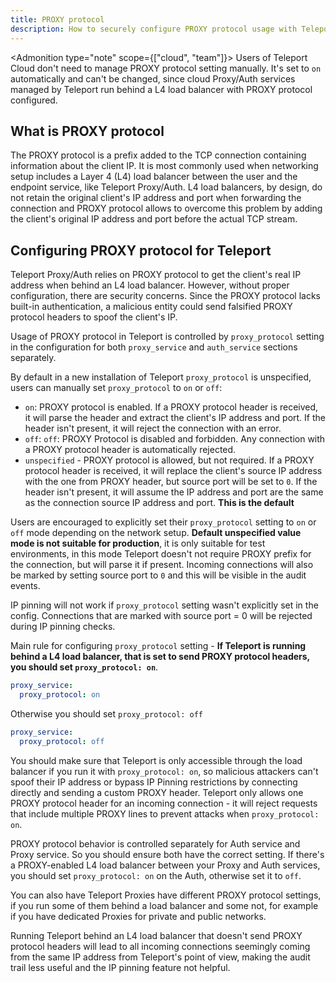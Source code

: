 ```yaml
---
title: PROXY protocol
description: How to securely configure PROXY protocol usage with Teleport
---
```

<Admonition type="note" scope={["cloud", "team"]}>
Users of Teleport Cloud don't need to manage PROXY protocol setting manually. It's set to `on` automatically 
and can't be changed, since cloud Proxy/Auth services managed by Teleport run behind a L4 load balancer with PROXY protocol configured. 
</Admonition>

## What is PROXY protocol

The PROXY protocol is a prefix added to the TCP connection containing information about the client IP. 
It is most commonly used when networking setup includes a Layer 4 (L4) load balancer between the user and the endpoint service,
like Teleport Proxy/Auth.
L4 load balancers, by design, do not retain the original client's IP address and port when forwarding the connection and 
PROXY protocol allows to overcome this problem by adding the client's original IP address and port before the actual TCP stream.

## Configuring PROXY protocol for Teleport

Teleport Proxy/Auth relies on PROXY protocol to get the client's real IP address when behind an L4 load balancer. 
However, without proper configuration, there are security concerns. Since the PROXY protocol lacks built-in authentication, 
a malicious entity could send falsified PROXY protocol headers to spoof the client's IP.

Usage of PROXY protocol in Teleport is controlled by `proxy_protocol` setting in the configuration for both 
`proxy_service` and `auth_service` sections separately.

By default in a new installation of Teleport `proxy_protocol` is unspecified, users can manually set `proxy_protocol` to
`on` or `off`:
- `on`: PROXY protocol is enabled. If a PROXY protocol header is received, it
  will parse the header and extract the client's IP address and port. If the header
  isn't present, it will reject the connection with an error.
- `off`: `off`: PROXY Protocol is disabled and forbidden. Any connection with a PROXY protocol header is automatically rejected.
- `unspecified` - PROXY protocol is allowed, but not required. If a PROXY protocol header is received,
  it will replace the client's source IP address with the one from PROXY header, but source port will be set to `0`.
  If the header isn't present, it will assume the IP address and port are
  the same as the connection source IP address and port. **This is the default**

Users are encouraged to explicitly set their `proxy_protocol` setting to `on` or `off` mode
depending on the network setup. **Default unspecified value mode is not suitable for production**, it is only 
suitable for test environments, in this mode Teleport doesn't not require PROXY prefix for the connection, but will 
parse it if present. Incoming connections will also be marked by setting source port to `0` and this will be visible 
in the audit events.

<Admonition type="warning">

IP pinning will not work if `proxy_protocol` setting wasn't explicitly set in the config. Connections that are marked 
with source port = 0 will be rejected during IP pinning checks.

</Admonition>

Main rule for configuring `proxy_protocol` setting - **If Teleport is running behind a L4 load balancer, that is set to 
send PROXY protocol headers, you should set `proxy_protocol: on`**.

```yaml
proxy_service:
  proxy_protocol: on
```

Otherwise you should set `proxy_protocol: off`

```yaml
proxy_service:
  proxy_protocol: off
```

You should make sure that Teleport is only accessible through the load balancer if you run it with `proxy_protocol: on`, so malicious 
attackers can't spoof their IP address or bypass IP Pinning restrictions by connecting directly and sending a custom PROXY header.
Teleport only allows one PROXY protocol header for an incoming connection - it will reject requests that include multiple PROXY lines to prevent attacks when `proxy_protocol: on`.

PROXY protocol behavior is controlled separately for Auth service and Proxy service. So you should ensure both have the correct 
setting. If there's a PROXY-enabled L4 load balancer between your Proxy and Auth services, you should set `proxy_protocol: on` on the Auth,
otherwise set it to `off`.

You can also have Teleport Proxies have different PROXY protocol settings, if you run some of them behind a load balancer and some not, for
example if you have dedicated Proxies for private and public networks.

Running Teleport behind an L4 load balancer that doesn't send PROXY protocol headers will lead to all incoming connections seemingly
coming from the same IP address from Teleport's point of view, making the audit trail less useful and the IP pinning feature not helpful.